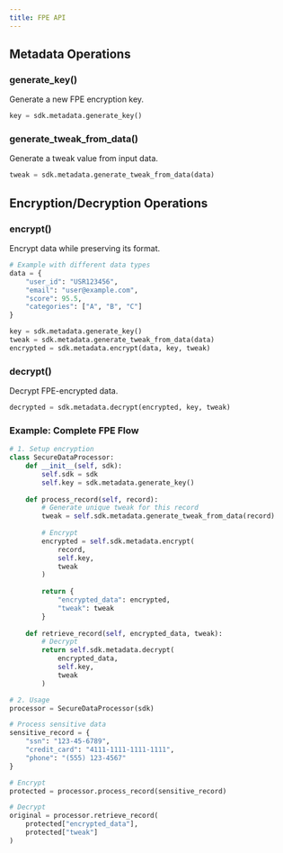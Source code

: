 ```yaml
---
title: FPE API
---
```



## Metadata Operations

### generate_key()
Generate a new FPE encryption key.

```python
key = sdk.metadata.generate_key()
```

### generate_tweak_from_data()
Generate a tweak value from input data.

```python
tweak = sdk.metadata.generate_tweak_from_data(data)
```

## Encryption/Decryption Operations

### encrypt()
Encrypt data while preserving its format.

```python
# Example with different data types
data = {
    "user_id": "USR123456",
    "email": "user@example.com",
    "score": 95.5,
    "categories": ["A", "B", "C"]
}

key = sdk.metadata.generate_key()
tweak = sdk.metadata.generate_tweak_from_data(data)
encrypted = sdk.metadata.encrypt(data, key, tweak)
```

### decrypt()
Decrypt FPE-encrypted data.

```python
decrypted = sdk.metadata.decrypt(encrypted, key, tweak)
```

### Example: Complete FPE Flow

```python
# 1. Setup encryption
class SecureDataProcessor:
    def __init__(self, sdk):
        self.sdk = sdk
        self.key = sdk.metadata.generate_key()
    
    def process_record(self, record):
        # Generate unique tweak for this record
        tweak = self.sdk.metadata.generate_tweak_from_data(record)
        
        # Encrypt
        encrypted = self.sdk.metadata.encrypt(
            record,
            self.key,
            tweak
        )
        
        return {
            "encrypted_data": encrypted,
            "tweak": tweak
        }
    
    def retrieve_record(self, encrypted_data, tweak):
        # Decrypt
        return self.sdk.metadata.decrypt(
            encrypted_data,
            self.key,
            tweak
        )

# 2. Usage
processor = SecureDataProcessor(sdk)

# Process sensitive data
sensitive_record = {
    "ssn": "123-45-6789",
    "credit_card": "4111-1111-1111-1111",
    "phone": "(555) 123-4567"
}

# Encrypt
protected = processor.process_record(sensitive_record)

# Decrypt
original = processor.retrieve_record(
    protected["encrypted_data"],
    protected["tweak"]
)
```